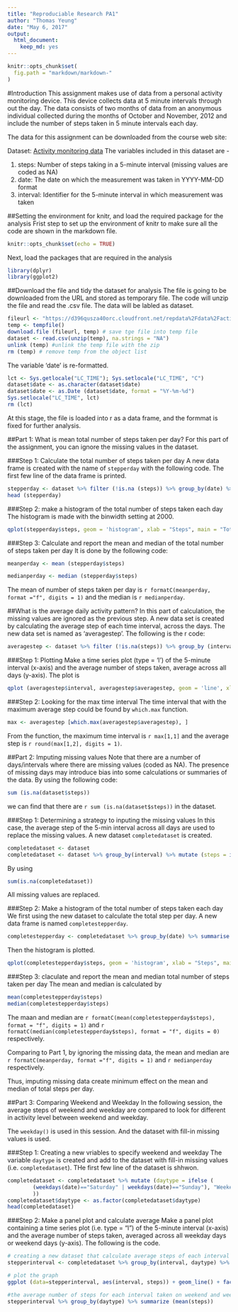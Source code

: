 ---
title: "Reproduciable Research PA1"
author: "Thomas Yeung"
date: "May 6, 2017"
output: 
  html_document: 
    keep_md: yes
---

```{r, echo = FALSE}
knitr::opts_chunk$set(
  fig.path = "markdown/markdown-"
)
```


#Introduction
This assignment makes use of data from a personal activity monitoring device. This device collects data at 5 minute intervals through out the day. The data consists of two months of data from an anonymous individual collected during the months of October and November, 2012 and include the number of steps taken in 5 minute intervals each day.

The data for this assignment can be downloaded from the course web site:

Dataset: [Activity monitoring data](https://d396qusza40orc.cloudfront.net/repdata%2Fdata%2Factivity.zip)
The variables included in this dataset are - 

1. steps: Number of steps taking in a 5-minute interval (missing values are coded as NA)
2. date: The date on which the measurement was taken in YYYY-MM-DD format
3. interval: Identifier for the 5-minute interval in which measurement was taken

##Setting the environment for knitr, and load the required package for the analysis
Frist step to set up the environment of knitr to make sure all the code are shown in the markdown file. 

```{r setup}
knitr::opts_chunk$set(echo = TRUE)
```

Next, load the packages that are required in the analysis
```{r package, results='hide', message=FALSE, warning=FALSE}
library(dplyr)
library(ggplot2)
```

##Download the file and tidy the dataset for analysis
The file is going to be downloaded from the URL and stored as temporary file. The code will unzip the file and read the .csv file. The data will be labled as dataset. 

```{r loading}
fileurl <- "https://d396qusza40orc.cloudfront.net/repdata%2Fdata%2Factivity.zip"
temp <- tempfile()
download.file (fileurl, temp) # save tge file into temp file
dataset <- read.csv(unzip(temp), na.strings = "NA")
unlink (temp) #unlink the temp file with the zip
rm (temp) # remove temp from the object list
```

The variable 'date' is re-formatted. 
```{r cleaning, results='hide', message=FALSE, warning=FALSE}
lct <- Sys.getlocale("LC_TIME"); Sys.setlocale("LC_TIME", "C")
dataset$date <- as.character(dataset$date)
dataset$date <- as.Date (dataset$date, format = "%Y-%m-%d")
Sys.setlocale("LC_TIME", lct)
rm (lct)
```

At this stage, the file is loaded into r as a data frame, and the formmat is fixed for further analysis. 

##Part 1: What is mean total number of steps taken per day?
For this part of the assignment, you can ignore the missing values in the dataset.

###Step 1: Calculate the total number of steps taken per day
A new data frame is created with the name of `stepperday` with the following code. The first few line of the data frame is printed. 

```{r step per day}
stepperday <- dataset %>% filter (!is.na (steps)) %>% group_by(date) %>% summarize (steps = sum(steps))
head (stepperday)
```

###Step 2: make a histogram of the total number of steps taken each day
The histogram is made with the binwidth setting at 2000. 

```{r plot step per day}
qplot(stepperday$steps, geom = 'histogram', xlab = "Steps", main = "Total number of steps taken each day", binwidth = 2000)
```

###Step 3: Calculate and report the mean and median of the total number of steps taken per day
It is done by the following code:
```{r mean, results='hide', message=FALSE, warning=FALSE}
meanperday <- mean (stepperday$steps)
```
```{r median, results='hide', message=FALSE, warning=FALSE}
medianperday <- median (stepperday$steps)
```

The mean of number of steps taken per day is `r formatC(meanperday, format ="f", digits = 1)` and the median is `r medianperday`. 

##What is the average daily activity pattern?
In this part of calculation, the missing values are ignored as the previous step. A new data set is created by calculating the average step of each time interval, across the days. The new data set is named as 'averagestep'. The following is the r code:

```{r average step}
averagestep <- dataset %>% filter (!is.na(steps)) %>% group_by (interval) %>% summarize (averagestep = mean(steps))
```

###Step 1: Plotting
Make a time series plot (type = 'l') of the 5-minute interval (x-axis) and the average number of steps taken, average across all days (y-axis). The plot is

```{r plot average step}
qplot (averagestep$interval, averagestep$averagestep, geom = 'line', xlab = "Time interval", ylab = "Average Step", main = "Average number of steps taken in time of the day")
```

###Step 2: Looking for the max time interval
The time interval that with the maximum average step could be found by `which.max` function. 

```{r max}
max <- averagestep [which.max(averagestep$averagestep), ]
```

From the function, the maximum time interval is `r max[1,1]` and the average step is `r round(max[1,2], digits = 1)`.

##Part 2: Imputing missing values
Note that there are a number of days/intervals where there are missing values (coded as NA). The presence of missing days may introduce bias into some calculations or summaries of the data. By using the following code: 

```{r missing data, results='hide', message=FALSE, warning=FALSE}
sum (is.na(dataset$steps))
```
we can find that there are `r sum (is.na(dataset$steps))` in the dataset. 

###Step 1: Determining a strategy to inputing the missing values
In this case, the average step of the 5-min interval across all days are used to replace the missing values. A new dataset `completedataset` is created. 

```{r new complete dataset}
completedataset <- dataset
completedataset <- dataset %>% group_by(interval) %>% mutate (steps = ifelse(is.na(steps),mean(steps, na.rm = TRUE), steps))
```

By using
```{r checking missing data}
sum(is.na(completedataset))
```

All missing values are replaced. 

###Step 2: Make a histogram of the total number of steps taken each day
We first using the new dataset to calculate the total step per day. A new data frame is named `completestepperday`. 
```{r complete step per day}
completestepperday <- completedataset %>% group_by(date) %>% summarise (steps = sum(steps))
```

Then the histogram is plotted. 
```{r plotting complete step per day}
qplot(completestepperday$steps, geom = 'histogram', xlab = "Steps", main = "Total number of steps taken each day (missing data replaced)", binwidth = 2000)
```

###Step 3: claculate and report the mean and median total number of steps taken per day
The mean and median is calculated by
```{r complete mean and median, results='hide', message=FALSE, warning=FALSE}
mean(completestepperday$steps)
median(completestepperday$steps)
```

The maan and median are `r formatC(mean(completestepperday$steps), format = "f", digits = 1)` and `r formatC(median(completestepperday$steps), format = "f", digits = 0)` respectively. 

Comparing to Part 1, by ignoring the missing data, the mean and median are `r formatC(meanperday, format ="f", digits = 1)` and `r medianperday` respectively. 

Thus, imputing missing data create minimum effect on the mean and median of total steps per day. 

##Part 3: Comparing Weekend and Weekday
In the following session, the average steps of weekend and weekday are compared to look for different in activity level between weekend and weekday. 

The `weekday()` is used in this session. And the dataset with fill-in missing values is used. 

###Step 1: Creating a new vriables to specify weekend and weekday
The variable `daytype` is created and add to the dataset with fill-in missing values (i.e. `completedataset`). THe first few line of the dataset is shhwon. 

```{r daytype}
completedataset <- completedataset %>% mutate (daytype = ifelse (
        (weekdays(date)=="Saturday" | weekdays(date)=="Sunday"), "Weekend", "Weekday"
        ))
completedataset$daytype <- as.factor(completedataset$daytype)
head(completedataset)
```


###Step 2: Make a panel plot and calculate average 
Make a panel plot containing a time series plot (i.e. type = "l") of the 5-minute interval (x-axis) and the average number of steps taken, averaged across all weekday days or weekend days (y-axis). The following is the code.

```{r panel plot and weekday average}
# creating a new dataset that calculate average steps of each interval of weekday and weekend
stepperinterval <- completedataset %>% group_by(interval, daytype) %>% summarize (steps = mean(steps))

# plot the graph
ggplot (data=stepperinterval, aes(interval, steps)) + geom_line() + facet_grid(daytype~.)

#the average number of steps for each interval taken on weekend and weekday is calculated and compared
stepperinterval %>% group_by(daytype) %>% summarize (mean(steps))
```











